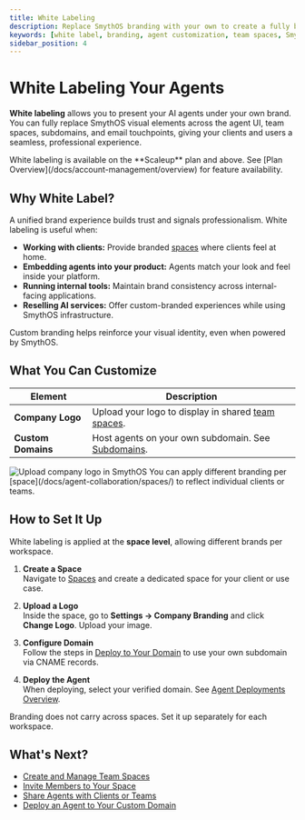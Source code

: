 ```yaml
---
title: White Labeling
description: Replace SmythOS branding with your own to create a fully branded, seamless experience for clients across the platform.
keywords: [white label, branding, agent customization, team spaces, SmythOS UI, branded portal]
sidebar_position: 4
---
```


# White Labeling Your Agents

**White labeling** allows you to present your AI agents under your own brand. You can fully replace SmythOS visual elements across the agent UI, team spaces, subdomains, and email touchpoints, giving your clients and users a seamless, professional experience.

<InfoCallout title="Availability">
White labeling is available on the **Scaleup** plan and above.  
See [Plan Overview](/docs/account-management/overview) for feature availability.
</InfoCallout>

<Spacer size="md" />

## Why White Label?

A unified brand experience builds trust and signals professionalism. White labeling is useful when:

- **Working with clients:** Provide branded [spaces](/docs/agent-collaboration/spaces/) where clients feel at home.
- **Embedding agents into your product:** Agents match your look and feel inside your platform.
- **Running internal tools:** Maintain brand consistency across internal-facing applications.
- **Reselling AI services:** Offer custom-branded experiences while using SmythOS infrastructure.

<SuccessCallout title="Looks and feels like your own product">
Custom branding helps reinforce your visual identity, even when powered by SmythOS.
</SuccessCallout>

<Spacer size="md" />

## What You Can Customize

| Element             | Description                                                                               |
|---------------------|-------------------------------------------------------------------------------------------|
| **Company Logo**    | Upload your logo to display in shared [team spaces](/docs/agent-collaboration/spaces/).                   |
| **Custom Domains**  | Host agents on your own subdomain. See [Subdomains](/docs/agent-deployments/subdomains). |
<Image src="/docs/img/agent_collaboration/space-settings.jpg" alt="Upload company logo in SmythOS" caption="Customize each space’s appearance to match your client or team identity." />
<TipCallout title="Use for each client space">
You can apply different branding per [space](/docs/agent-collaboration/spaces/) to reflect individual clients or teams.
</TipCallout>

<Spacer size="md" />

## How to Set It Up

White labeling is applied at the **space level**, allowing different brands per workspace.

1. **Create a Space**  
   Navigate to [Spaces](/docs/agent-collaboration/spaces/) and create a dedicated space for your client or use case.

2. **Upload a Logo**  
   Inside the space, go to **Settings → Company Branding** and click **Change Logo**. Upload your image.

3. **Configure Domain**  
   Follow the steps in [Deploy to Your Domain](/docs/agent-deployments/deployments/deploy-to-your-domain) to use your own subdomain via CNAME records.

4. **Deploy the Agent**  
   When deploying, select your verified domain. See [Agent Deployments Overview](/docs/agent-deployments/overview).

<WarningCallout title="Each space is branded independently">
Branding does not carry across spaces. Set it up separately for each workspace.
</WarningCallout>

<Spacer size="md" />

## What's Next?

- [Create and Manage Team Spaces](/docs/agent-collaboration/spaces/)  
- [Invite Members to Your Space](/docs/agent-collaboration/spaces/invite-members)  
- [Share Agents with Clients or Teams](/docs/agent-collaboration/sharing-agents)  
- [Deploy an Agent to Your Custom Domain](/docs/agent-deployments/deployments/deploy-to-your-domain)
